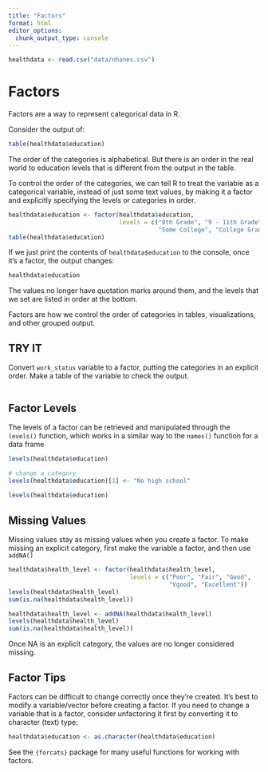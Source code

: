 ```yaml
---
title: "Factors"
format: html
editor_options: 
  chunk_output_type: console
---
```


```r
healthdata <- read.csv("data/nhanes.csv")
```

# Factors

Factors are a way to represent categorical data in R.

Consider the output of:

```r
table(healthdata$education)
```

The order of the categories is alphabetical.  But there is an order in the real world to education levels that is different from the output in the table.  

To control the order of the categories, we can tell R to treat the variable as a categorical variable, instead of just some text values, by making it a factor and explicitly specifying the levels or categories in order.

```r
healthdata$education <- factor(healthdata$education, 
                               levels = c("8th Grade", "9 - 11th Grade", "High School",
                                          "Some College", "College Grad"))
table(healthdata$education)
```

If we just print the contents of `healthdata$education` to the console, once it's a factor, the output changes:

```r
healthdata$education
```

The values no longer have quotation marks around them, and the levels that we set are listed in order at the bottom.

Factors are how we control the order of categories in tables, visualizations, and other grouped output.


## TRY IT

Convert `work_status` variable to a factor, putting the categories in an explicit order.  Make a table of the variable to check the output.

```r

```



## Factor Levels

The levels of a factor can be retrieved and manipulated through the `levels()` function, which works in a similar way to the `names()` function for a data frame

```r
levels(healthdata$education)

# change a category
levels(healthdata$education)[1] <- "No high school"
 
levels(healthdata$education)
```



## Missing Values

Missing values stay as missing values when you create a factor. To make missing an explicit category, first make the variable a factor, and then use `addNA()`

```r
healthdata$health_level <- factor(healthdata$health_level,
                                  levels = c("Poor", "Fair", "Good",
                                             "Vgood", "Excellent"))
levels(healthdata$health_level)
sum(is.na(healthdata$health_level))

healthdata$health_level <- addNA(healthdata$health_level)
levels(healthdata$health_level)
sum(is.na(healthdata$health_level))
```

Once NA is an explicit category, the values are no longer considered missing.


## Factor Tips

Factors can be difficult to change correctly once they're created.  It's best to modify a variable/vector before creating a factor.  If you need to change a variable that is a factor, consider unfactoring it first by converting it to character (text) type:

```r
healthdata$education <- as.character(healthdata$education)
```


See the `{forcats}` package for many useful functions for working with factors.  

